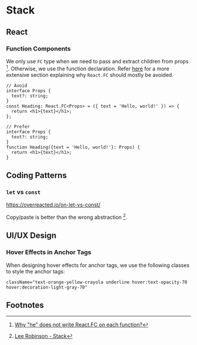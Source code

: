 # Stack

## React

### Function Components

We only use `FC` type when we need to pass and extract children from props [^1]. Otherwise, we use the function declaration. Refer [here](https://react-typescript-cheatsheet.netlify.app/docs/basic/getting-started/function_components/) for a more extensive section explaining why `React.FC` should mostly be avoided.

```tsx {5}
// Avoid
interface Props {
  text?: string;
}
const Heading: React.FC<Props> = ({ text = 'Hello, world!' }) => {
  return <h1>{text}</h1>;
};
```

```tsx {5}
// Prefer
interface Props {
  text?: string;
}
function Heading({text = 'Hello, world!'}: Props) {
  return <h1>{text}</h1>;
}
```


## Coding Patterns

### `let` vs `const`



https://overreacted.io/on-let-vs-const/ 

Copy/paste is better than the wrong abstraction [^2].

## UI/UX Design

### Hover Effects in Anchor Tags

When designing hover effects for anchor tags, we use the following classes to style the anchor tags:

```tsx
className="text-orange-yellow-crayola underline hover:text-opacity-70 hover:decoration-light-gray-70"
```

## Footnotes

[^1]: [Why "he" does not write React.FC on each function?](https://stackoverflow.com/questions/71189879/why-he-does-not-write-react-fc-on-each-function)
[^2]: [Lee Robinson - Stack](https://leerob.com/n/stack)

